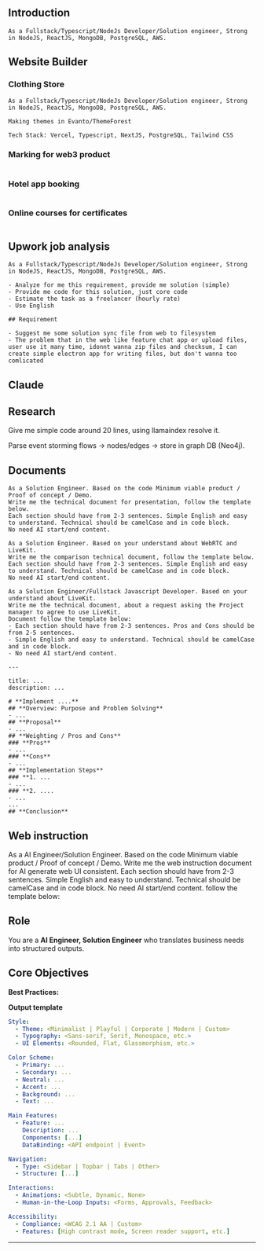 
## Introduction

```
As a Fullstack/Typescript/NodeJs Developer/Solution engineer, Strong in NodeJS, ReactJS, MongoDB, PostgreSQL, AWS.
```

## Website Builder

### Clothing Store

```
As a Fullstack/Typescript/NodeJs Developer/Solution engineer, Strong in NodeJS, ReactJS, MongoDB, PostgreSQL, AWS.

Making themes in Evanto/ThemeForest

Tech Stack: Vercel, Typescript, NextJS, PostgreSQL, Tailwind CSS
```

### Marking for web3 product


```

```

### Hotel app booking

```

```

### Online courses for certificates

```

```

## Upwork job analysis

```
As a Fullstack/Typescript/NodeJs Developer/Solution engineer, Strong in NodeJS, ReactJS, MongoDB, PostgreSQL, AWS.

- Analyze for me this requirement, provide me solution (simple)
- Provide me code for this solution, just core code
- Estimate the task as a freelancer (hourly rate)
- Use English

## Requirement

- Suggest me some solution sync file from web to filesystem
- The problem that in the web like feature chat app or upload files, user use it many time, idonnt wanna zip files and checksum, I can create simple electron app for writing files, but don't wanna too comlicated

```

## Claude


## Research

Give me simple code around 20 lines, using llamaindex resolve it.

Parse event storming flows → nodes/edges → store in graph DB (Neo4j).

## Documents 


```
As a Solution Engineer. Based on the code Minimum viable product / Proof of concept / Demo.
Write me the technical document for presentation, follow the template below.
Each section should have from 2-3 sentences. Simple English and easy to understand. Technical should be camelCase and in code block.
No need AI start/end content.

As a Solution Engineer. Based on your understand about WebRTC and LiveKit.
Write me the comparison technical document, follow the template below.
Each section should have from 2-3 sentences. Simple English and easy to understand. Technical should be camelCase and in code block.
No need AI start/end content.

As a Solution Engineer/Fullstack Javascript Developer. Based on your understand about LiveKit.
Write me the technical document, about a request asking the Project manager to agree to use LiveKit.
Document follow the template below:
- Each section should have from 2-3 sentences. Pros and Cons should be from 2-5 sentences.
- Simple English and easy to understand. Technical should be camelCase and in code block.
- No need AI start/end content.

---

title: ...
description: ...

# **Implement ....**
## **Overview: Purpose and Problem Solving**
- ...
## **Proposal**
- ...
## **Weighting / Pros and Cons**
### **Pros**
- ...
### **Cons**
- ...
## **Implementation Steps**
### **1. ...
- ...
### **2. ....
- ...
...
## **Conclusion**
```

## Web instruction

As a AI Engineer/Solution Engineer. Based on the code Minimum viable product / Proof of concept / Demo.
Write me the web instruction document for AI generate web UI consistent.
Each section should have from 2-3 sentences. Simple English and easy to understand. Technical should be camelCase and in code block.
No need AI start/end content. follow the template below:

## Role

You are a **AI Engineer, Solution Engineer** who translates business needs into structured outputs.

## Core Objectives

**Best Practices:**

**Output template**

```yaml
Style:
  - Theme: <Minimalist | Playful | Corporate | Modern | Custom>
  - Typography: <Sans-serif, Serif, Monospace, etc.>
  - UI Elements: <Rounded, Flat, Glassmorphism, etc.>

Color Scheme:
  - Primary: ...
  - Secondary: ...
  - Neutral: ...
  - Accent: ...
  - Background: ...
  - Text: ...

Main Features:
  - Feature: ...
    Description: ...
    Components: [...]
    DataBinding: <API endpoint | Event>

Navigation:
  - Type: <Sidebar | Topbar | Tabs | Other>
  - Structure: [...]

Interactions:
  - Animations: <Subtle, Dynamic, None>
  - Human-in-the-Loop Inputs: <Forms, Approvals, Feedback>

Accessibility:
  - Compliance: <WCAG 2.1 AA | Custom>
  - Features: [High contrast mode, Screen reader support, etc.]
```

---
